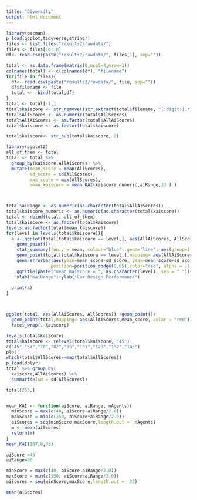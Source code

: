 ```yaml
---
title: "Diversity"
output: html_document
---
```


```r
library(pacman)
p_load(ggplot,tidyverse,stringr)
files <- list.files("results2/rawdata/")
files <- files[10:18]
df<- read.csv(paste("results2/rawdata/", files[1], sep=""))

total <- as.data.frame(matrix(0,ncol=4,nrow=1))
colnames(total) <- c(colnames(df), "filename")
for(file in files){
  df<- read.csv(paste("results2/rawdata/", file, sep=""))
  df$filename <- file
  total <- rbind(total,df)
}
total <- total[-1,]
total$kaiscore <- str_remove((str_extract(total$filename, "[:digit:].*")), ".csv")
total$AllScores <- as.numeric(total$AllScores)
total$AllAiScores <- as.factor(total$AllAiScores)
total$kaiscore <- as.factor(total$kaiscore)

total$kaiscore<- str_sub(total$kaiscore, 2)
```


```r
library(ggplot2)
all_of_them <- total
total <- total %>% 
  group_by(kaiscore,AllAiScores) %>% 
  mutate(mean_score = mean(AllScores),
         sd_score = sd(AllScores),
         max_score = max(AllScores),
         mean_kaiscore = mean_KAI(kaiscore_numeric,aiRange,33 ) )



total$aiRange <- as.numeric(as.character(total$AllAiScores))
total$kaiscore_numeric <- as.numeric(as.character(total$kaiscore))
total <- rbind(total, all_of_them)
total$kaiscore <- as.factor(total$kaiscore)
levels(as.factor(total$mean_kaiscore))
for(level in levels(total$kaiscore)){
  a <- ggplot(total[total$kaiscore == level,], aes(AllAiScores, AllScores, group = AllAiScores)) +
    geom_point()+   
    stat_summary(fun.y = mean, colour="blue", geom="line", aes(group=1))+
    geom_point(total[total$kaiscore == level,],mapping= aes(AllAiScores,mean_score, color = "red"))+
    geom_errorbar(aes(ymin=mean_score-sd_score, ymax=mean_score+sd_score), width=.2,
                 position=position_dodge(0.05),color="red", alpha = .5)+
    ggtitle(paste("mean Kaiscore = ", as.character(level), sep = " "))+
    xlab("KaiRange")+ylab("Car Design Performance")
  
  print(a)
}



ggplot(total, aes(AllAiScores, AllScores)) +geom_point()+ 
  geom_point(total,mapping= aes(AllAiScores,mean_score, color = "red"))+
  facet_wrap(.~kaiscore)

levels(total$kaiscore)
total$kaiscore <- relevel(total$kaiscore, "45")
c("45","57","70","82","95","107","120","132","145")
plot
which(total$AllScores==max(total$AllScores))
p_load(dplyr)
total %>% group_by(
  kaiscore,AllAiScores) %>% 
  summarise(sd = sd(AllScores))

total[263,]


mean_KAI <- function(aiScore, aiRange, nAgents){
  minScore = max(c(40, aiScore-aiRange/2.0))
  maxScore = min(c(150, aiScore+aiRange/2.0))
  aiScores = seq(minScore,maxScore,length.out =  nAgents)
  m <- mean(aiScores)
  return(m)
}
mean_KAI(107,0,33)

aiScore =45
aiRange=80

minScore = max(c(40, aiScore-aiRange/2.0))
maxScore = min(c(150, aiScore+aiRange/2.0))
aiScores = seq(minScore,maxScore,length.out =  33)

mean(aiScores)
```

